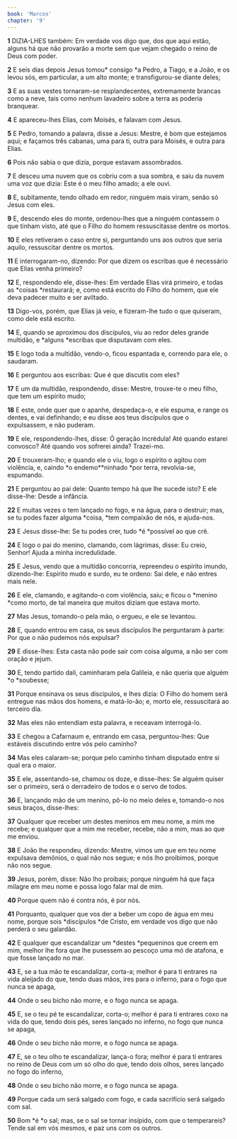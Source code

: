 ```yaml
---
book: 'Marcos'
chapter: '9'
---
```


**1** DIZIA-LHES também: Em verdade vos digo que, dos que aqui estão, alguns há que não provarão a morte sem que vejam chegado o reino de Deus com poder.

**2** E seis dias depois Jesus tomou* consigo *a Pedro, a Tiago, e a João, e os levou sós, em particular, a um alto monte; e transfigurou-se diante deles;

**3** E as suas vestes tornaram-se resplandecentes, extremamente brancas como a neve, tais como nenhum lavadeiro sobre a terra as poderia branquear.

**4** E apareceu-lhes Elias, com Moisés, e falavam com Jesus.

**5** E Pedro, tomando a palavra, disse a Jesus: Mestre, é bom que estejamos aqui; e façamos três cabanas, uma para ti, outra para Moisés, e outra para Elias.

**6** Pois não sabia o que dizia, porque estavam assombrados.

**7** E desceu uma nuvem que os cobriu com a sua sombra, e saiu da nuvem uma voz que dizia: Este é o meu filho amado; a ele ouvi.

**8** E, subitamente, tendo olhado em redor, ninguém mais viram, senão só Jesus com eles.

**9** E, descendo eles do monte, ordenou-lhes que a ninguém contassem o que tinham visto, até que o Filho do homem ressuscitasse dentre os mortos.

**10** E eles retiveram o caso entre si, perguntando uns aos outros que seria aquilo, ressuscitar dentre os mortos.

**11** E interrogaram-no, dizendo: Por que dizem os escribas que é necessário que Elias venha primeiro?

**12** E, respondendo ele, disse-lhes: Em verdade Elias virá primeiro, e todas as *coisas *restaurará; e, como está escrito do Filho do homem, que ele deva padecer muito e ser aviltado.

**13** Digo-vos, porém, que Elias já veio, e fizeram-lhe tudo o que quiseram, como dele está escrito.

**14** E, quando se aproximou dos discípulos, viu ao redor deles grande multidão, e *alguns *escribas que disputavam com eles.

**15** E logo toda a multidão, vendo-o, ficou espantada e, correndo para ele, o saudaram.

**16** E perguntou aos escribas: Que é que discutis com eles?

**17** E um da multidão, respondendo, disse: Mestre, trouxe-te o meu filho, que tem um espírito mudo;

**18** E este, onde quer que o apanhe, despedaça-o, e ele espuma, e range os dentes, e vai definhando; e eu disse aos teus discípulos que o expulsassem, e não puderam.

**19** E ele, respondendo-lhes, disse: Ó geração incrédula! Até quando estarei convosco? Até quando vos sofrerei ainda? Trazei-mo.

**20** E trouxeram-lho; e quando ele o viu, logo o espírito o agitou com violência, e, caindo *o endemo\*\*ninhado *por terra, revolvia-se, espumando.

**21** E perguntou ao pai dele: Quanto tempo há que lhe sucede isto? E ele disse-lhe: Desde a infância.

**22** E muitas vezes o tem lançado no fogo, e na água, para o destruir; mas, se tu podes fazer alguma *coisa, *tem compaixão de nós, e ajuda-nos.

**23** E Jesus disse-lhe: Se tu podes crer, tudo *é *possível ao que crê.

**24** E logo o pai do menino, clamando, com lágrimas, disse: Eu creio, Senhor! Ajuda a minha incredulidade.

**25** E Jesus, vendo que a multidão concorria, repreendeu o espírito imundo, dizendo-lhe: Espírito mudo e surdo, eu te ordeno: Sai dele, e não entres mais nele.

**26** E ele, clamando, e agitando-o com violência, saiu; e ficou o *menino *como morto, de tal maneira que muitos diziam que estava morto.

**27** Mas Jesus, tomando-o pela mão, o ergueu, e ele se levantou.

**28** E, quando entrou em casa, os seus discípulos lhe perguntaram à parte: Por que o não pudemos nós expulsar?

**29** E disse-lhes: Esta casta não pode sair com coisa alguma, a não ser com oração e jejum.

**30** E, tendo partido dali, caminharam pela Galileia, e não queria que alguém *o *soubesse;

**31** Porque ensinava os seus discípulos, e lhes dizia: O Filho do homem será entregue nas mãos dos homens, e matá-lo-ão; e, morto ele, ressuscitará ao terceiro dia.

**32** Mas eles não entendiam esta palavra, e receavam interrogá-lo.

**33** E chegou a Cafarnaum e, entrando em casa, perguntou-lhes: Que estáveis discutindo entre vós pelo caminho?

**34** Mas eles calaram-se; porque pelo caminho tinham disputado entre si qual era o maior.

**35** E ele, assentando-se, chamou os doze, e disse-lhes: Se alguém quiser ser o primeiro, será o derradeiro de todos e o servo de todos.

**36** E, lançando mão de um menino, pô-lo no meio deles e, tomando-o nos seus braços, disse-lhes:

**37** Qualquer que receber um destes meninos em meu nome, a mim me recebe; e qualquer que a mim me receber, recebe, não a mim, mas ao que me enviou.

**38** E João lhe respondeu, dizendo: Mestre, vimos um que em teu nome expulsava demônios, o qual não nos segue; e nós lho proibimos, porque não nos segue.

**39** Jesus, porém, disse: Não lho proibais; porque ninguém há que faça milagre em meu nome e possa logo falar mal de mim.

**40** Porque quem não é contra nós, é por nós.

**41** Porquanto, qualquer que vos der a beber um copo de água em meu nome, porque sois *discípulos *de Cristo, em verdade vos digo que não perderá o seu galardão.

**42** E qualquer que escandalizar um *destes *pequeninos que creem em mim, melhor lhe fora que lhe pusessem ao pescoço uma mó de atafona, e que fosse lançado no mar.

**43** E, se a tua mão te escandalizar, corta-a; melhor é para ti entrares na vida aleijado do que, tendo duas mãos, ires para o inferno, para o fogo que nunca se apaga,

**44** Onde o seu bicho não morre, e o fogo nunca se apaga.

**45** E, se o teu pé te escandalizar, corta-o; melhor é para ti entrares coxo na vida do que, tendo dois pés, seres lançado no inferno, no fogo que nunca se apaga,

**46** Onde o seu bicho não morre, e o fogo nunca se apaga.

**47** E, se o teu olho te escandalizar, lança-o fora; melhor é para ti entrares no reino de Deus com um só olho do que, tendo dois olhos, seres lançado no fogo do inferno,

**48** Onde o seu bicho não morre, e o fogo nunca se apaga.

**49** Porque cada um será salgado com fogo, e cada sacrifício será salgado com sal.

**50** Bom *é *o sal; mas, se o sal se tornar insípido, com que o temperareis? Tende sal em vós mesmos, e paz uns com os outros.
